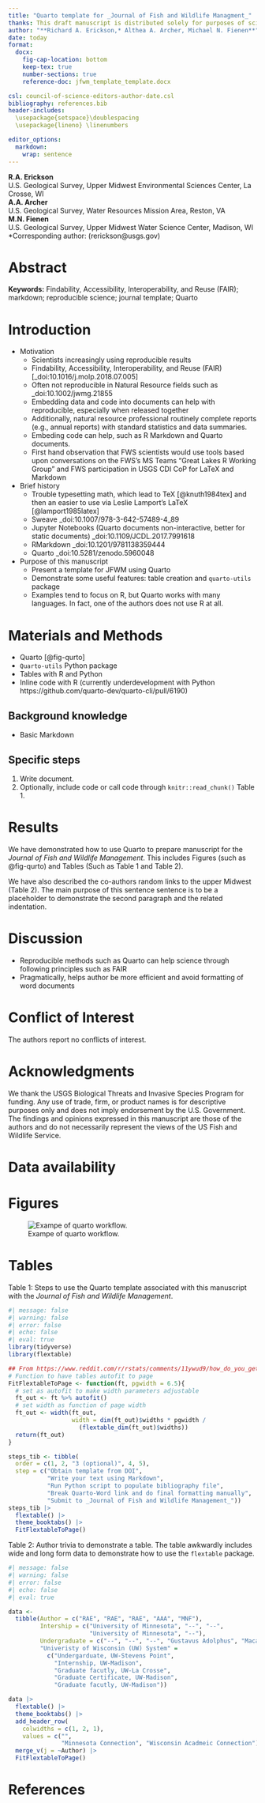 ---
title: "Quarto template for _Journal of Fish and Wildlife Managment_"
thanks: This draft manuscript is distributed solely for purposes of scientific peer review. Its content is deliberative and predecisional, so it must not be disclosed or released by reviewers. Because the manuscript has not yet been approved for publication by the U.S. Geological Survey (USGS), it does not represent any official USGS finding or policy.
author: "**Richard A. Erickson,* Althea A. Archer, Michael N. Fienen**"
date: today
format:
  docx: 
    fig-cap-location: bottom
    keep-tex: true
    number-sections: true
    reference-doc: jfwm_template_template.docx

csl: council-of-science-editors-author-date.csl 
bibliography: references.bib
header-includes:
  \usepackage{setspace}\doublespacing
  \usepackage{lineno} \linenumbers

editor_options: 
  markdown: 
    wrap: sentence
---

<!-- Note the use of two spaces to form a list without indents, from  -->
<!-- https://stackoverflow.com/questions/32474227/lists-without-bullets-points-in-markdown -->

**R.A. Erickson**  
U.S. Geological Survey, Upper Midwest Environmental Sciences Center, La Crosse, WI  
**A.A. Archer**  
U.S. Geological Survey, Water Resources Mission Area, Reston, VA  
**M.N. Fienen**  
U.S. Geological Survey, Upper Midwest Water Science Center, Madison, WI  
*Corresponding author: (rerickson@usgs.gov)  


# Abstract {.unnumbered}

**Keywords:** Findability, Accessibility, Interoperability, and Reuse (FAIR); markdown; reproducible science; journal template; Quarto

# Introduction


* Motivation
  * Scientists increasingly using reproducible results
  * Findability, Accessibility, Interoperability, and Reuse (FAIR) [_doi:10.1016/j.molp.2018.07.005]
  * Often not reproducible in Natural Resource fields such as _doi:10.1002/jwmg.21855
  * Embedding data and code into documents can help with reproducible, especially when released together
  * Additionally, natural resource professional routinely complete reports (e.g., annual reports) with standard statistics and data summaries.
  * Embeding code can help, such as R Markdown and Quarto documents.
  * First hand observation that FWS scientists would use tools based upon conversations on 
the FWS's MS Teams "Great Lakes R Working Group" and FWS participation in USGS CDI CoP for LaTeX and Markdown
  
* Brief history
  * Trouble typesetting math, which lead to TeX [@knuth1984tex] and then an easier to use via Leslie Lamport's LaTeX [@lamport1985latex]
  * Sweave _doi:10.1007/978-3-642-57489-4_89
  * Jupyter Notebooks (Quarto documents non-interactive, better for static documents) _doi:10.1109/JCDL.2017.7991618
  * RMarkdown _doi:10.1201/9781138359444
  * Quarto _doi:10.5281/zenodo.5960048

* Purpose of this manuscript
  * Present a template for JFWM using Quarto
  * Demonstrate some useful features: table creation and `quarto-utils` package
  * Examples tend to focus on R, but Quarto works with many languages. In fact, one of the authors does not use R at all.

# Materials and Methods

* Quarto [@fig-qurto]
* `Quarto-utils` Python package
* Tables with R and Python
* Inline code with R (currently underdevelopment with Python https://github.com/quarto-dev/quarto-cli/pull/6190)

## Background knowledge

* Basic Markdown

## Specific steps

1. Write document.
2. Optionally, include code or call code through `knitr::read_chunk()` 
Table 1.

# Results

We have demonstrated how to use Quarto to prepare manuscript for the _Journal of Fish and Wildlife Management_.
This includes Figures (such as @fig-qurto) and Tables (Such as Table 1 and Table 2).

We have also described the co-authors random links to the upper Midwest (Table 2).
The main purpose of this sentence sentence is to be a placeholder to demonstrate the second paragraph and the related indentation. 


# Discussion

* Reproducible methods such as Quarto can help science through following principles such as FAIR
* Pragmatically, helps author be more efficient and avoid formatting of word documents

# Conflict of Interest {.unnumbered}

The authors report no conflicts of interest.

# Acknowledgments {.unnumbered}

We thank the USGS Biological Threats and Invasive Species Program for funding.
Any use of trade, firm, or product names is for descriptive purposes only and does not imply endorsement by the U.S. Government.
The findings and opinions expressed in this manuscript are those of the authors and do not necessarily represent the views of the US Fish and Wildlife Service.

# Data availability {.unnumbered}


# Figures {.unnumbered}

![Exampe of quarto workflow.](./quarto.jpg){#fig-qurto}


# Tables {.unnumbered}

Table 1: Steps to use the Quarto template associated with this manuscript with the _Journal of Fish and Wildlife Management_.

```{r}
#| message: false
#| warning: false
#| error: false
#| echo: false
#| eval: true
library(tidyverse)
library(flextable)

## From https://www.reddit.com/r/rstats/comments/11ywud9/how_do_you_get_perfect_tables_for_microsoft_word/
# Function to have tables autofit to page
FitFlextableToPage <- function(ft, pgwidth = 6.5){
  # set as autofit to make width parameters adjustable
  ft_out <- ft %>% autofit()
  # set width as function of page width
  ft_out <- width(ft_out,
                  width = dim(ft_out)$widths * pgwidth /
                    (flextable_dim(ft_out)$widths))
  return(ft_out)
}

steps_tib <- tibble(
  order = c(1, 2, "3 (optional)", 4, 5),
  step = c("Obtain template from DOI",
           "Write your text using Markdown",
           "Run Python script to populate bibliography file",
           "Break Quarto-Word link and do final formatting manually",
           "Submit to _Journal of Fish and Wildlife Management_"))
steps_tib |>
  flextable() |>
  theme_booktabs() |>
  FitFlextableToPage()
```

Table 2: Author trivia to demonstrate a table. The table awkwardly includes wide and long form data to demonstrate how to use the `flextable` package.

```{r}
#| message: false
#| warning: false
#| error: false
#| echo: false
#| eval: true

data <-
  tibble(Author = c("RAE", "RAE", "RAE", "AAA", "MNF"),
         Intership = c("University of Minnesota", "--", "--",
                       "University of Minnesota", "--"),
         Undergraduate = c("--", "--", "--", "Gustavus Adolphus", "Macalester"),
         "Univeristy of Wisconsin (UW) System" =
           c("Undergarduate, UW-Stevens Point",
             "Internship, UW-Madison",
             "Graduate facutly, UW-La Crosse",
             "Graduate Certificate, UW-Madison",
             "Graduate facutly, UW-Madison"))

data |>
  flextable() |>
  theme_booktabs() |>
  add_header_row(
    colwidths = c(1, 2, 1),
    values = c("",
               "Minnesota Connection", "Wisconsin Acadmeic Connection")) |>
  merge_v(j = ~Author) |>
  FitFlextableToPage()
```

# References {.unnumbered}